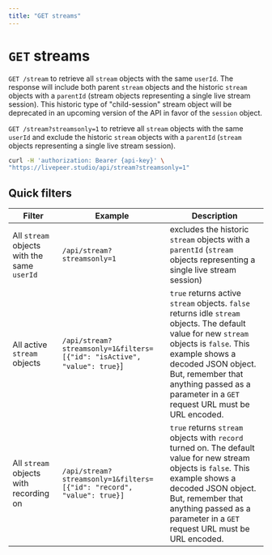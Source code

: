 ```yaml
---
title: "GET streams"
---
```


# `GET` streams

`GET /stream` to retrieve all `stream` objects with the same `userId`. The
response will include both parent `stream` objects and the historic `stream`
objects with a `parentId` (stream objects representing a single live stream
session). This historic type of "child-session" stream object will be deprecated
in an upcoming version of the API in favor of the `session` object.

`GET /stream?streamsonly=1` to retrieve all `stream` objects with the same
`userId` and exclude the historic `stream` objects with a `parentId` (`stream`
objects representing a single live stream session).

```bash
curl -H 'authorization: Bearer {api-key}' \
"https://livepeer.studio/api/stream?streamsonly=1"
```

## Quick filters

| Filter                                      | Example                                                                 | Description                                                                                                                                                                                                                                                                   |
| ------------------------------------------- | ----------------------------------------------------------------------- | ----------------------------------------------------------------------------------------------------------------------------------------------------------------------------------------------------------------------------------------------------------------------------- |
| All `stream` objects with the same `userId` | `/api/stream?streamsonly=1`                                             | excludes the historic `stream` objects with a `parentId` (`stream` objects representing a single live stream session)                                                                                                                                                         |
| All active `stream` objects                 | `/api/stream?streamsonly=1&filters=[{"id": "isActive", "value": true}`] | `true` returns active `stream` objects. `false` returns idle `stream` objects. The default value for new `stream` objects is `false`. This example shows a decoded JSON object. But, remember that anything passed as a parameter in a `GET` request URL must be URL encoded. |
| All `stream` objects with recording on      | `/api/stream?streamsonly=1&filters=[{"id": "record", "value": true}]`   | `true` returns `stream` objects with `record` turned on. The default value for new stream objects is `false`. This example shows a decoded JSON object. But, remember that anything passed as a parameter in a `GET` request URL must be URL encoded.                         |
